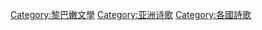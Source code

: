 {{Catnav|頁面分類|地理|国家|按國家分類|各國詩歌}}
{{Catnav|頁面分類|各種主題的頁面分類|按國家分類|各國詩歌}}
{{Catnav|頁面分類|人文學科|文学|詩|各國詩歌}}
{{Catnav|頁面分類|人文學科|文学|各國文學|黎巴嫩文學}}

[[Category:黎巴嫩文學|Category:黎巴嫩文學]]
[[Category:亚洲诗歌|Category:亚洲诗歌]]
[[Category:各國詩歌|Category:各國詩歌]]